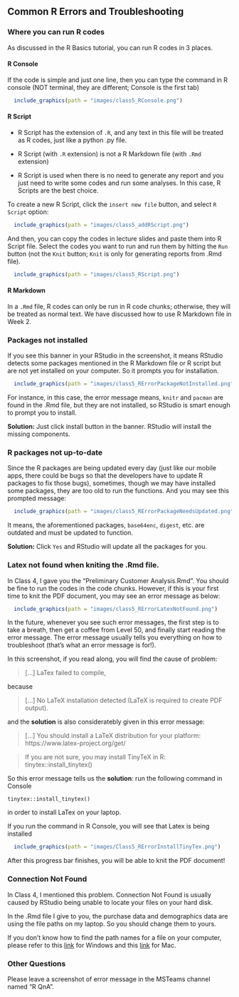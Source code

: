 
## Common R Errors and Troubleshooting

### Where you can run R codes

As discussed in the R Basics tutorial, you can run R codes in 3 places.

#### R Console

If the code is simple and just one line, then you can type the command in R console (NOT terminal, they are different; Console is the first tab)

```r
  include_graphics(path = "images/class5_RConsole.png")
```

#### R Script

- R Script has the extension of `.R`, and any text in this file will be treated as R codes, just like a python .py file.

- R Script (with `.R` extension) is not a R Markdown file (with `.Rmd` extension)

- R Script is used when there is no need to generate any report and you just need to write some codes and run some analyses. In this case, R Scripts are the best choice.

To create a new R Script, click the `insert new file` button, and select `R Script` option:

```r
  include_graphics(path = "images/class5_addRScript.png")
```

And then, you can copy the codes in lecture slides and paste them into R Script file. 
Select the codes you want to run and run them by hitting the `Run` button (not the `Knit` button; `Knit` is only for generating reports from .Rmd file). 

```r
  include_graphics(path = "images/class5_RScript.png")
```

#### R Markdown

In a `.Rmd` file, R codes can only be run in R code chunks; otherwise, they will be treated as normal text. We have discussed how to use R Markdown file in Week 2.

### Packages not installed

If you see this banner in your RStudio in the screenshot, it means RStudio detects some packages mentioned in the R Markdown file or R script but are not yet installed on your computer. So it prompts you for installation.

```r
  include_graphics(path = "images/class5_RErrorPackageNotInstalled.png")
```

For instance, in this case, the error message means, `knitr` and `pacman` are found in the .Rmd file, but they are not installed, so RStudio is smart enough to prompt you to install. 

**Solution:** Just click install button in the banner. RStudio will install the missing components.

### R packages not up-to-date

Since the R packages are being updated every day (just like our mobile apps, there could be bugs so that the developers have to update R packages to fix those bugs), sometimes, though we may have installed some packages, they are too old to run the functions. And you may see this prompted message:

```r
  include_graphics(path = "images/class5_RErrorPackageNeedsUpdated.png")
```

It means, the aforementioned packages, `base64enc`, `digest`, etc. are outdated and must be updated to function. 

**Solution:** Click `Yes` and RStudio will update all the packages for you.


### Latex not found when kniting the .Rmd file.

In Class 4, I gave you the "Preliminary Customer Analysis.Rmd". You should be fine to run the codes in the code chunks. However, if this is your first time to knit the PDF document, you may see an error message as below:

```r
  include_graphics(path = "images/class5_RErrorLatexNotFound.png")
```

In the future, whenever you see such error messages, the first step is to take a breath, then get a coffee from Level 50, and finally start reading the error message. The error message usually tells you everything on how to troubleshoot (that's what an error message is for!).

In this screenshot, if you read along, you will find the cause of problem: 

>[...] LaTex failed to compile, 

because

> [...] No LaTeX installation detected (LaTeX is required to create PDF output).

and the **solution** is also consideratebly given in this error message:

> [...] You should install a LaTeX distribution for your platform: https://www.latex-project.org/get/

>  If you are not sure, you may install TinyTeX in R: tinytex::install_tinytex()

So this error message tells us the **solution**: run the following command in Console

`tinytex::install_tinytex()`

in order to install LaTex on your laptop.

If you run the command in R Console, you will see that Latex is being installed 

```r
  include_graphics(path = "images/Class5_RErrorInstallTinyTex.png")
```

After this progress bar finishes, you will be able to knit the PDF document!

### Connection Not Found

In Class 4, I mentioned this problem. Connection Not Found is usually caused by RStudio being unable to locate your files on your hard disk. 

In the .Rmd file I give to you, the purchase data and demographics data are using the file paths on my laptop. So you should change them to yours.

If you don't know how to find the path names for a file on your computer, please refer to this [link](https://www.sony.com/electronics/support/articles/00015251) for Windows and this [link](https://macpaw.com/how-to/get-file-path-mac) for Mac. 


### Other Questions

Please leave a screenshot of error message in the MSTeams channel named "R QnA".

